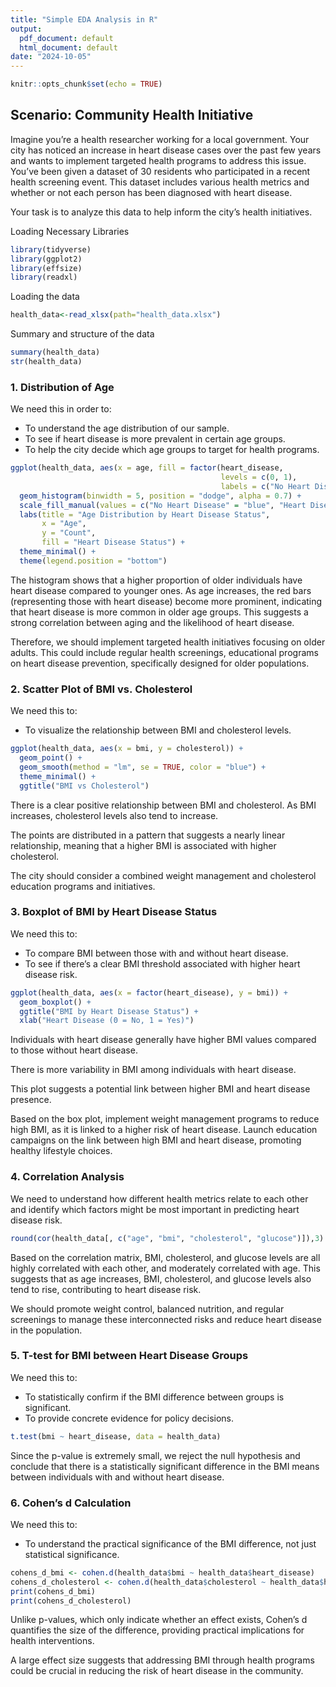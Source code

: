 ```yaml
---
title: "Simple EDA Analysis in R"
output:
  pdf_document: default
  html_document: default
date: "2024-10-05"
---
```


```r
knitr::opts_chunk$set(echo = TRUE)
```

## Scenario: Community Health Initiative

Imagine you're a health researcher working for a local government. Your city has noticed an increase in heart disease cases over the past few years and wants to implement targeted health programs to address this issue. You've been given a dataset of 30 residents who participated in a recent health screening event. This dataset includes various health metrics and whether or not each person has been diagnosed with heart disease.

Your task is to analyze this data to help inform the city's health initiatives.

Loading Necessary Libraries

```r
library(tidyverse)
library(ggplot2)
library(effsize)
library(readxl)
```

Loading the data

```r
health_data<-read_xlsx(path="health_data.xlsx")
```

Summary and structure of the data

```r
summary(health_data)
str(health_data)
```

### 1. Distribution of Age

We need this in order to:

-   To understand the age distribution of our sample.
-   To see if heart disease is more prevalent in certain age groups.
-   To help the city decide which age groups to target for health programs.

```r
ggplot(health_data, aes(x = age, fill = factor(heart_disease, 
                                               levels = c(0, 1), 
                                               labels = c("No Heart Disease", "Heart Disease")))) +
  geom_histogram(binwidth = 5, position = "dodge", alpha = 0.7) +
  scale_fill_manual(values = c("No Heart Disease" = "blue", "Heart Disease" = "red")) +
  labs(title = "Age Distribution by Heart Disease Status",
       x = "Age",
       y = "Count",
       fill = "Heart Disease Status") +
  theme_minimal() +
  theme(legend.position = "bottom")
```

The histogram shows that a higher proportion of older individuals have heart disease compared to younger ones. As age increases, the red bars (representing those with heart disease) become more prominent, indicating that heart disease is more common in older age groups. This suggests a strong correlation between aging and the likelihood of heart disease.

Therefore, we should implement targeted health initiatives focusing on older adults. This could include regular health screenings, educational programs on heart disease prevention, specifically designed for older populations.

### 2. Scatter Plot of BMI vs. Cholesterol

We need this to:

-   To visualize the relationship between BMI and cholesterol levels.

```r
ggplot(health_data, aes(x = bmi, y = cholesterol)) +
  geom_point() +
  geom_smooth(method = "lm", se = TRUE, color = "blue") +
  theme_minimal() +
  ggtitle("BMI vs Cholesterol")
```

There is a clear positive relationship between BMI and cholesterol. As BMI increases, cholesterol levels also tend to increase.

The points are distributed in a pattern that suggests a nearly linear relationship, meaning that a higher BMI is associated with higher cholesterol.

The city should consider a combined weight management and cholesterol education programs and initiatives.

### 3. Boxplot of BMI by Heart Disease Status

We need this to:

-   To compare BMI between those with and without heart disease.
-   To see if there's a clear BMI threshold associated with higher heart disease risk.

```r
ggplot(health_data, aes(x = factor(heart_disease), y = bmi)) +
  geom_boxplot() +
  ggtitle("BMI by Heart Disease Status") +
  xlab("Heart Disease (0 = No, 1 = Yes)")
```

Individuals with heart disease generally have higher BMI values compared to those without heart disease.

There is more variability in BMI among individuals with heart disease.

This plot suggests a potential link between higher BMI and heart disease presence.

Based on the box plot, implement weight management programs to reduce high BMI, as it is linked to a higher risk of heart disease. Launch education campaigns on the link between high BMI and heart disease, promoting healthy lifestyle choices.

### 4. Correlation Analysis

We need to understand how different health metrics relate to each other and identify which factors might be most important in predicting heart disease risk.

```r
round(cor(health_data[, c("age", "bmi", "cholesterol", "glucose")]),3)
```

Based on the correlation matrix, BMI, cholesterol, and glucose levels are all highly correlated with each other, and moderately correlated with age. This suggests that as age increases, BMI, cholesterol, and glucose levels also tend to rise, contributing to heart disease risk.

We should promote weight control, balanced nutrition, and regular screenings to manage these interconnected risks and reduce heart disease in the population.

### 5. T-test for BMI between Heart Disease Groups

We need this to:

-   To statistically confirm if the BMI difference between groups is significant.
-   To provide concrete evidence for policy decisions.

```r
t.test(bmi ~ heart_disease, data = health_data)
```

Since the p-value is extremely small, we reject the null hypothesis and conclude that there is a statistically significant difference in the BMI means between individuals with and without heart disease.

### 6. Cohen's d Calculation

We need this to:

-   To understand the practical significance of the BMI difference, not just statistical significance.

```r
cohens_d_bmi <- cohen.d(health_data$bmi ~ health_data$heart_disease)
cohens_d_cholesterol <- cohen.d(health_data$cholesterol ~ health_data$heart_disease)
print(cohens_d_bmi)
print(cohens_d_cholesterol)
```

Unlike p-values, which only indicate whether an effect exists, Cohen's d quantifies the size of the difference, providing practical implications for health interventions.

A large effect size suggests that addressing BMI through health programs could be crucial in reducing the risk of heart disease in the community.
